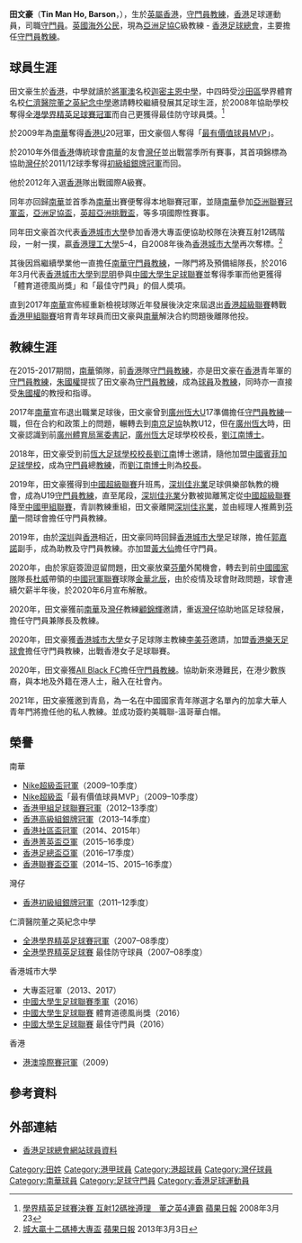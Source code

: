 {{Infobox football biography
| name        = 田文豪 <br> Tin Man Ho, Barson
| image       = Tin Man Ho.JPG
| image_size  = 
| fullname    = 田文豪
| birth_date  = {{birth date and age|1990|3|5}}
| birth_place = {{HKG-1959}}
| height      = {{height|m=1.83}}
| position    = [[守門員|守門員]]
| clubnumber  = 25
| youthyears1 = 2005-2008
| youthclubs1 = [[傑志|傑志]]
| youthyears2 = 2008–2011
| youthclubs2 = [[南華足球隊|南華]]
| years1 = 2011–2012
| clubs1 = [[灣仔足球隊|灣仔]]
| caps1  = ?
| goals1 = ?
| years2 = 2012–2017
| clubs2 = [[南華足球隊|南華]]
| caps2  = ?
| goals2 = ?
| years3 = 2019-2020
| clubs3 = [[黃大仙足球隊|灝天黃大仙]]
| caps3  = ?
| goals3 = ?
| years4 = 2020-2021
| clubs4 = [[灣仔足球隊|灣仔]]
| caps4  = ?
| goals4 = ?
| nationalyears1 = 2012
| nationalteam1  = [[香港足球代表隊|香港U22]]
| nationalyears2 = 2013
| nationalteam2  = [[香港奧運足球代表隊|香港U23]]
| nationalyears3 = 2016
| nationalteam3  = [[香港五人足球代表隊|香港五人足球代表隊]]
|  manageryears1        = 2015-2017
|  managerclubs1        = [[南華足球隊|南華]]-[[守門員|守門員]][[教練|教練]]
|  manageryears2        = 2017-2018
|  managerclubs2        = [[南京|南京]]足協 U12-[[主教練|主教練]]
|  manageryears3        = 2018-2019
|  managerclubs3        = [[中國|中國]][[賓菲加|賓菲加]][[足球|足球]][[學校|學校]]-[[守門員|守門員]]總[[教練|教練]]
|  manageryears4        = 2019-2020
|  managerclubs4        = [[深圳佳兆業|深圳佳兆業]] U19-[[守門員|守門員]][[教練|教練]]
|  manageryears5        = 2019-
|  managerclubs5        = [[香港城市大學|香港城市大學]]-[[守門員教練|守門員教練]]及[[助理教練|助理教練]]
|  manageryears6        = 2020-2021
|  managerclubs6        = [[灣仔|灣仔]]-[[守門員|守門員]][[教練|教練]]-Part Time
|  manageryears7        = 2020-2021
|  managerclubs7        = [[香港樂天足球會（女）|香港樂天足球會（女）]]-[[守門員|守門員]][[教練|教練]]-Part Time
|  manageryears8        = 2020-2021
|  managerclubs8        = [[All_Black_FC|All Black FC]]-[[守門員|守門員]][[教練|教練]]-Part Time

| pcupdate = 
| ntupdate = 
|managerclubs9=青島-守門員教練|manageryears9=2021-}}

'''田文豪'''（'''Tin Man Ho, Barson'''，{{bd|1990年|3月5日|catIdx=C}}），生於[[英屬香港|英屬香港]]，[[守門員|守門員]][[教練|教練]]，[[香港|香港]]足球運動員，司職[[守門員|守門員]]。[[英國海外公民|英國海外公民]]，現為[[亞洲足協|亞洲足協]]C級教練 - [[香港足球總會|香港足球總會]]，主要擔任[[守門員|守門員]][[教練|教練]]。

==球員生涯==
田文豪生於[[香港|香港]]，中學就讀於[[將軍澳|將軍澳]]名校[[迦密主恩中學|迦密主恩中學]]，中四時受[[沙田區|沙田區]]學界體育名校[[仁濟醫院董之英紀念中學|仁濟醫院董之英紀念中學]]邀請轉校繼續發展其足球生涯，於2008年協助學校奪得[[香港學界足球賽事|全港學界精英足球賽冠軍]]而自己更獲得最佳防守球員獎。<ref>[http://hk.apple.nextmedia.com/sports/art/20080323/10896680 學界精英足球賽決賽 互射12碼挫遵理　董之英4連霸] {{Wayback|url=http://hk.apple.nextmedia.com/sports/art/20080323/10896680 |date=20170801194217 }} [[蘋果日報|蘋果日報]] 2008年3月23</ref>

於2009年為[[南華足球隊|南華]]奪得[[香港|香港]]U20冠軍，田文豪個人奪得「[[最有價值球員|最有價值球員]][[MVP|MVP]]」。

於2010年外借[[香港|香港]]傳統球會[[南華足球隊|南華]]的友會[[灣仔足球隊|灣仔]]並出戰當季所有賽事，其首項錦標為協助[[灣仔足球隊|灣仔]]於2011/12球季奪得[[2011年－12年香港初級組銀牌|初級組銀牌冠軍]]而回。

他於2012年入選[[香港|香港]]隊出戰國際A級賽。

同年亦回歸[[南華足球隊|南華]]並首季為[[南華足球隊|南華]]出賽便奪得本地聯賽冠軍，並隨[[南華足球隊|南華]]參加[[亞洲聯賽冠軍盃|亞洲聯賽冠軍盃]]，[[亞洲足協盃|亞洲足協盃]]，[[英超|英超]][[亞洲|亞洲]][[挑戰盃|挑戰盃]]，等多項國際性賽事。

同年田文豪首次代表[[香港城市大學|香港城市大學]]參加香港大專盃便協助校隊在決賽互射12碼階段，一射一撲，贏[[香港理工大學|香港理工大學]]5–4，自2008年後為[[香港城市大學|香港城市大學]]再次奪標。<ref>[http://hk.apple.nextmedia.com/sports/art/20130303/18182706 城大贏十二碼捧大專盃] {{Wayback|url=http://hk.apple.nextmedia.com/sports/art/20130303/18182706 |date=20170801195444 }} [[蘋果日報|蘋果日報]] 2013年3月3日</ref> 

其後因爲繼續學業他一直擔任[[南華足球隊|南華]][[守門員|守門員]][[教練|教練]]，一隊門將及預備組隊長，於2016年3月代表[[香港城市大學|香港城市大學]]到[[昆明|昆明]]參與[[中國大學生足球聯賽|中國大學生足球聯賽]]並奪得季軍而他更獲得「體育道德風尚獎」和「最佳守門員」的個人奬項。

直到2017年[[南華足球隊|南華]]宣佈經重新檢視球隊近年發展後決定來屆退出[[香港超級聯賽|香港超級聯賽]]轉戰[[香港甲組聯賽|香港甲組聯賽]]培育青年球員而田文豪與[[南華足球隊|南華]]解決合約問題後離隊他投。

== 教練生涯 ==
在2015-2017期間，[[南華足球隊|南華]]領隊，前[[香港|香港]]隊[[守門員|守門員]][[教練|教練]]，亦是田文豪在[[香港|香港]]青年軍的[[守門員|守門員]][[教練|教練]]，[[朱國權|朱國權]]提拔了田文豪為[[守門員|守門員]][[教練|教練]]，成為[[球員|球員]]及[[教練|教練]]，同時亦一直接受[[朱國權|朱國權]]的教授和指導。

2017年[[南華足球隊|南華]]宣布退出職業足球後，田文豪曾到[[廣州恆大|廣州恆大]]U17準備擔任[[守門員|守門員]][[教練|教練]]一職，但在合約和政策上的問題，輾轉去到[[南京|南京]][[足協|足協]]執教U12，但在[[廣州恆大|廣州恆大]]時，田文豪認識到前[[廣州|廣州]][[體育局|體育局]][[黨委書記|黨委書記]]，[[廣州恆大|廣州恆大]]足球學校校長，[[劉江南|劉江南]][[博士|博士]]。

2018年，田文豪受到前[[恆大足球學校|恆大足球學校]][[校長|校長]][[劉江南|劉江南]]博士邀請，隨他加盟[[中國|中國]][[賓菲加|賓菲加]][[足球|足球]][[學校|學校]]，成為[[守門員|守門員]]總[[教練|教練]]，而[[劉江南|劉江南]][[博士|博士]]則為[[校長|校長]]。

2019年，田文豪獲得到[[中國超級聯賽|中國超級聯賽]]升班馬，[[深圳佳兆業|深圳佳兆業]]足球俱樂部執教的機會，成為U19[[守門員|守門員]][[教練|教練]]，直至尾段，[[深圳佳兆業|深圳佳兆業]]分數被拋離篤定從[[中國超級聯賽|中國超級聯賽]]降至[[中國甲組聯賽|中國甲組聯賽]]，青訓教練重組，田文豪離開[[深圳佳兆業|深圳佳兆業]]，並由經理人推薦到[[芬蘭|芬蘭]]一間球會擔任守門員教練。

2019年，由於[[深圳|深圳]]與[[香港|香港]]相近，田文豪同時回歸[[香港城市大學|香港城市大學]]足球隊，擔任[[郭嘉諾|郭嘉諾]]副手，成為助教及守門員教練。亦加盟[[黃大仙_(香港地方)|黃大仙]]擔任守門員。

2020年，由於家庭簽證逗留問題，田文豪放棄[[芬蘭|芬蘭]]外闖機會，轉去到前[[中國國家隊|中國國家隊]]隊長[[杜威|杜威]]帶領的[[中國冠軍聯賽|中國冠軍聯賽]]球隊[[金華北辰|金華北辰]]，由於疫情及球會財政問題，球會連續欠薪半年後，於2020年6月宣布解散。

2020年，田文豪獲前[[南華|南華]]及[[灣仔|灣仔]]教練[[顧錦輝|顧錦輝]]邀請，重返[[灣仔|灣仔]]協助地區足球發展，擔任守門員兼隊長及教練。

2020年，田文豪獲[[香港城市大學|香港城市大學]]女子足球隊主教練[[李美芬|李美芬]]邀請，加盟[[香港樂天足球會|香港樂天足球會]]擔任守門員教練，出戰香港女子足球聯賽。

2020年，田文豪獲[[All_Black_FC|All Black FC]]擔任[[守門員|守門員]][[教練|教練]]。協助新來港難民，在港少數族裔，與本地及外籍在港人士，融入在社會內。

2021年，田文豪獲邀到青島，為一名在中國國家青年隊選才名單內的加拿大華人青年門將擔任他的私人教練。並成功簽約美職聯-溫哥華白帽。

==榮譽==
;南華
* [[Nike超級盃冠軍|Nike超級盃冠軍]]（2009–10季度）
* [[Nike超級盃|Nike超級盃]]「最有價值球員MVP」（2009–10季度）
* [[香港甲組足球聯賽|香港甲組足球聯賽冠軍]]（2012–13季度）
* [[香港高級組銀牌|香港高級組銀牌冠軍]]（2013–14季度）
* [[香港社區盃|香港社區盃冠軍]]（2014、2015年）
* [[2015–16年香港菁英盃|香港菁英盃亞軍]]（2015–16季度）
* [[2016–17年香港足總盃|香港足總盃亞軍]]（2016–17季度）
* [[香港聯賽盃|香港聯賽盃亞軍]]（2014–15、2015–16季度）
;灣仔
* [[2011年－12年香港初級組銀牌|香港初級組銀牌冠軍]]（2011–12季度）
;仁濟醫院董之英紀念中學
* [[香港學界足球賽事|全港學界精英足球賽冠軍]]（2007–08季度）
* [[香港學界足球賽事|全港學界精英足球賽]] 最佳防守球員（2007–08季度）
;香港城市大學
* 大專盃冠軍（2013、2017）
* [[中國大學生足球聯賽|中國大學生足球聯賽季軍]]（2016）
* [[中國大學生足球聯賽|中國大學生足球聯賽]] 體育道德風尚獎（2016）
* [[中國大學生足球聯賽|中國大學生足球聯賽]] 最佳守門員（2016）

;香港
* [[港澳埠際賽|港澳埠際賽冠軍]]（2009）

==參考資料==
{{Reflist}}

==外部連結==
* [https://www.hkfa.com/ch/club/2/detail?player=4935 香港足球總會網站球員資料] {{Wayback|url=https://www.hkfa.com/ch/club/2/detail?player=4935 |date=20170701032428 }}

{{DEFAULTSORT:Tin Man Ho}} 
[[Category:田姓|Category:田姓]]
[[Category:港甲球員|Category:港甲球員]]
[[Category:港超球員|Category:港超球員]]
[[Category:灣仔球員|Category:灣仔球員]]
[[Category:南華球員|Category:南華球員]]
[[Category:足球守門員|Category:足球守門員]]
[[Category:香港足球運動員|Category:香港足球運動員]]